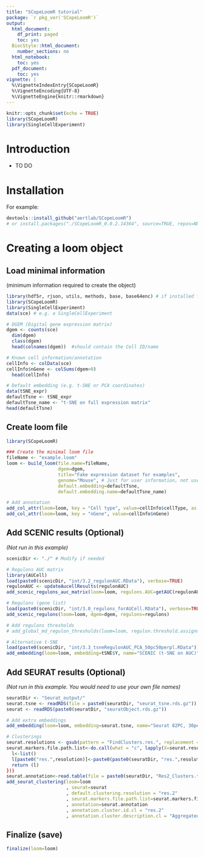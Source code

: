 ```yaml
---
title: "SCopeLoomR tutorial"
package: `r pkg_ver('SCopeLoomR')`
output:
  html_document:
    df_print: paged
    toc: yes
  BiocStyle::html_document:
    number_sections: no
  html_notebook:
    toc: yes
  pdf_document:
    toc: yes
vignette: |
  %\VignetteIndexEntry{SCopeLoomR} 
  %\VignetteEncoding{UTF-8} 
  %\VignetteEngine{knitr::rmarkdown}
---
```


```r
knitr::opts_chunk$set(echo = TRUE)
library(SCopeLoomR)
library(SingleCellExperiment)
```

# Introduction

- TO DO

# Installation
For example:
```r
devtools::install_github("aertlab/SCopeLoomR")
# or install.packages("./SCopeLoomR_0.0.2.14364", source=TRUE, repos=NULL)
```

# Creating a loom object

## Load minimal information

(minimum information required to create the object)

```r
library(hdf5r, rjson, utils, methods, base, base64enc) # if installed from source file (SCopeLoomR_0.0.2.14364.tar.gz)
library(SCopeLoomR)
library(SingleCellExperiment)
data(sce) # e.g. a SingleCellExperiment 

# DGEM (Digital gene expression matrix)
dgem <- counts(sce)
  dim(dgem)
  class(dgem)
  head(colnames(dgem))  #should contain the Cell ID/name

# Known cell information/annotation  
cellInfo <- colData(sce)
cellInfo$nGene <- colSums(dgem>0)
  head(cellInfo)

# Default embedding (e.g. t-SNE or PCA coordinates)
data(tSNE_expr)
defaultTsne <- tSNE_expr
defaultTsne_name <- "t-SNE on full expression matrix"
head(defaultTsne)
```

## Create loom file 

```r
library(SCopeLoomR)

### Create the minimal loom file
fileName <- "example.loom"
loom <- build_loom(file.name=fileName,
                   dgem=dgem,
                   title="Fake expression dataset for examples",
                   genome="Mouse", # Just for user information, not used internally
                   default.embedding=defaultTsne,
                   default.embedding.name=defaultTsne_name)

# Add annotation
add_col_attr(loom=loom, key = "Cell type", value=cellInfo$cellType, as.md.annotation=T) # as.md.annotation: to plot on tSNE
add_col_attr(loom=loom, key = "nGene", value=cellInfo$nGene)
```

## Add SCENIC results (Optional)

*(Not run in this example)*

```r
scenicDir <- "./" # Modify if needed

# Regulons AUC matrix
library(AUCell)
load(paste0(scenicDir, "int/3.2_regulonAUC.RData"), verbose=TRUE)
regulonAUC <- updateAucellResults(regulonAUC)
add_scenic_regulons_auc_matrix(loom=loom, regulons.AUC=getAUC(regulonAUC))

# Regulons (gene list)
load(paste0(scenicDir, "int/3.0_regulons_forAUCell.RData"), verbose=TRUE)
add_scenic_regulons(loom=loom, dgem=dgem, regulons=regulons)

# Add regulons thresholds
# add_global_md_regulon_thresholds(loom=loom, regulon.threshold.assignments=...$threshold.assignment)

# Alternative t-SNE
load(paste0(scenicDir, "int/3.3_tsneRegulonAUC_PCA_50pc50perpl.RData"))
add_embedding(loom=loom, embedding=tSNE$Y, name="SCENIC (t-SNE on AUC)")
```

## Add SEURAT results (Optional)

*(Not run in this example. You would need to use your own file names)*


```r
seuratDir <- "Seurat_output/"
seurat.tsne <- readRDS(file = paste0(seuratDir, "seurat_tsne.rds.gz"))
seurat <- readRDS(paste0(seuratDir, "seuratObject.rds.gz"))

# Add extra embeddings
add_embedding(loom=loom, embedding=seurat.tsne, name="Seurat 82PC, 30perp"))

# Clusterings
seurat.resolutions <- gsub(pattern = "FindClusters.res.", replacement = "",  x=names(seurat@calc.params)[grep(pattern = "FindClusters", x=names(seurat@calc.params))])
seurat.markers.file.path.list<-do.call(what = "c", lapply(X=seurat.resolutions, FUN=function(resolution) {
  l<-list()
  l[paste0("res.",resolution)]<-paste0(paste0(seuratDir, "res.",resolution,"/Seurat_PC82_res",resolution,"_bimod_Cluster_Markers.rds.gz")
  return (l)
}))
seurat.annotation<-read.table(file = paste0(seuratDir, "Res2_Clusters.tsv", header=T, quote = '', sep = "\t", stringsAsFactors=F)
add_seurat_clustering(loom=loom
                      , seurat=seurat
                      , default.clustering.resolution = "res.2"
                      , seurat.markers.file.path.list=seurat.markers.file.path.list
                      , annotation=seurat.annotation
                      , annotation.cluster.id.cl = "res.2"
                      , annotation.cluster.description.cl = "Aggregated_Description") # Can be skipped
```

## Finalize (save)
```r
finalize(loom=loom)
```





